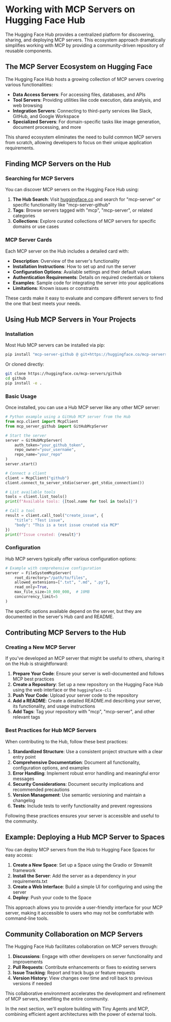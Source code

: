 # Working with MCP Servers on Hugging Face Hub

The Hugging Face Hub provides a centralized platform for discovering, sharing, and deploying MCP servers. This ecosystem approach dramatically simplifies working with MCP by providing a community-driven repository of reusable components.

## The MCP Server Ecosystem on Hugging Face

The Hugging Face Hub hosts a growing collection of MCP servers covering various functionalities:

- **Data Access Servers**: For accessing files, databases, and APIs
- **Tool Servers**: Providing utilities like code execution, data analysis, and web browsing
- **Integration Servers**: Connecting to third-party services like Slack, GitHub, and Google Workspace
- **Specialized Servers**: For domain-specific tasks like image generation, document processing, and more

This shared ecosystem eliminates the need to build common MCP servers from scratch, allowing developers to focus on their unique application requirements.

## Finding MCP Servers on the Hub

### Searching for MCP Servers

You can discover MCP servers on the Hugging Face Hub using:

1. **The Hub Search**: Visit [huggingface.co](https://huggingface.co) and search for "mcp-server" or specific functionality like "mcp-server-github"
2. **Tags**: Browse servers tagged with "mcp", "mcp-server", or related categories
3. **Collections**: Explore curated collections of MCP servers for specific domains or use cases

### MCP Server Cards

Each MCP server on the Hub includes a detailed card with:

- **Description**: Overview of the server's functionality
- **Installation Instructions**: How to set up and run the server
- **Configuration Options**: Available settings and their default values
- **Authentication Requirements**: Details on required credentials or tokens
- **Examples**: Sample code for integrating the server into your applications
- **Limitations**: Known issues or constraints

These cards make it easy to evaluate and compare different servers to find the one that best meets your needs.

## Using Hub MCP Servers in Your Projects

### Installation

Most Hub MCP servers can be installed via pip:

```bash
pip install "mcp-server-github @ git+https://huggingface.co/mcp-servers/github.git"
```

Or cloned directly:

```bash
git clone https://huggingface.co/mcp-servers/github
cd github
pip install -e .
```

### Basic Usage

Once installed, you can use a Hub MCP server like any other MCP server:

```python
# Python example using a GitHub MCP server from the Hub
from mcp.client import McpClient
from mcp_server_github import GitHubMcpServer

# Start the server
server = GitHubMcpServer(
    auth_token="your_github_token",
    repo_owner="your_username",
    repo_name="your_repo"
)
server.start()

# Connect a client
client = McpClient("github")
client.connect_to_server_stdio(server.get_stdio_connection())

# List available tools
tools = client.list_tools()
print(f"Available tools: {[tool.name for tool in tools]}")

# Call a tool
result = client.call_tool("create_issue", {
    "title": "Test issue",
    "body": "This is a test issue created via MCP"
})
print(f"Issue created: {result}")
```

### Configuration

Hub MCP servers typically offer various configuration options:

```python
# Example with comprehensive configuration
server = FileSystemMcpServer(
    root_directory="/path/to/files",
    allowed_extensions=[".txt", ".md", ".py"],
    read_only=True,
    max_file_size=10_000_000,  # 10MB
    concurrency_limit=5
)
```

The specific options available depend on the server, but they are documented in the server's Hub card and README.

## Contributing MCP Servers to the Hub

### Creating a New MCP Server

If you've developed an MCP server that might be useful to others, sharing it on the Hub is straightforward:

1. **Prepare Your Code**: Ensure your server is well-documented and follows MCP best practices
2. **Create a Repository**: Set up a new repository on the Hugging Face Hub using the web interface or the `huggingface-cli`
3. **Push Your Code**: Upload your server code to the repository
4. **Add a README**: Create a detailed README.md describing your server, its functionality, and usage instructions
5. **Add Tags**: Tag your repository with "mcp", "mcp-server", and other relevant tags

### Best Practices for Hub MCP Servers

When contributing to the Hub, follow these best practices:

1. **Standardized Structure**: Use a consistent project structure with a clear entry point
2. **Comprehensive Documentation**: Document all functionality, configuration options, and examples
3. **Error Handling**: Implement robust error handling and meaningful error messages
4. **Security Considerations**: Document security implications and recommended precautions
5. **Version Management**: Use semantic versioning and maintain a changelog
6. **Tests**: Include tests to verify functionality and prevent regressions

Following these practices ensures your server is accessible and useful to the community.

## Example: Deploying a Hub MCP Server to Spaces

You can deploy MCP servers from the Hub to Hugging Face Spaces for easy access:

1. **Create a New Space**: Set up a Space using the Gradio or Streamlit framework
2. **Install the Server**: Add the server as a dependency in your requirements.txt
3. **Create a Web Interface**: Build a simple UI for configuring and using the server
4. **Deploy**: Push your code to the Space

This approach allows you to provide a user-friendly interface for your MCP server, making it accessible to users who may not be comfortable with command-line tools.

## Community Collaboration on MCP Servers

The Hugging Face Hub facilitates collaboration on MCP servers through:

1. **Discussions**: Engage with other developers on server functionality and improvements
2. **Pull Requests**: Contribute enhancements or fixes to existing servers
3. **Issue Tracking**: Report and track bugs or feature requests
4. **Version History**: View changes over time and roll back to previous versions if needed

This collaborative environment accelerates the development and refinement of MCP servers, benefiting the entire community.

In the next section, we'll explore building with Tiny Agents and MCP, combining efficient agent architectures with the power of external tools. 